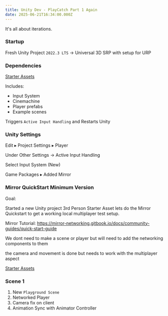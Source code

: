 ```yaml
---
title: Unity Dev - PlayCatch Part 1 Again
date: 2025-06-21T16:34:00.000Z
---
```

It's all about iterations.


### Startup

Fresh Unity Project `2022.3 LTS` -> Universal 3D SRP with setup for URP


### Dependencies

[Starter Assets](https://assetstore.unity.com/packages/essentials/starter-assets-thirdperson-updates-in-new-charactercontroller-pa-196526#content)

Includes:
- Input System
- Cinemachine
- Player prefabs
- Example scenes

Triggers `Active Input Handling` and Restarts Unity

### Unity Settings

Edit ▸ Project Settings ▸ Player

Under Other Settings → Active Input Handling

Select Input System (New)

Game Packages ▸ Added Mirror

### Mirror QuickStart Minimum Version

Goal:

Started a new Unity project 3rd Person Starter Asset lets do the Mirror Quickstart to get a working local multiplayer test setup.

Mirror Tutorial: https://mirror-networking.gitbook.io/docs/community-guides/quick-start-guide

We dont need to make a scene or player but will need to add the networking components to them

the camera and movement is done but needs to work with the multiplayer aspect


[Starter Assets](https://assetstore.unity.com/packages/essentials/starter-assets-thirdperson-updates-in-new-charactercontroller-pa-196526#content)


### Scene 1

1. New `Playground Scene`
2. Networked Player
4. Camera fix on client
5. Animation Sync with Animator Controller